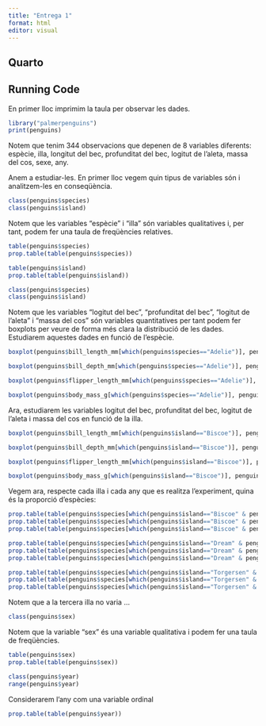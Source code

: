 ```yaml
---
title: "Entrega 1"
format: html
editor: visual
---
```


## Quarto

## Running Code

En primer lloc imprimim la taula per observar les dades.

```r
library("palmerpenguins")
print(penguins)
```

Notem que tenim 344 observacions que depenen de 8 variables diferents: espècie, illa, longitut del bec, profunditat del bec, logitut de l'aleta, massa del cos, sexe, any.

Anem a estudiar-les. En primer lloc vegem quin tipus de variables són i analitzem-les en conseqüència.

```r
class(penguins$species)
class(penguins$island)
```

Notem que les variables "espècie" i "illa" són variables qualitatives i, per tant, podem fer una taula de freqüències relatives.

```r
table(penguins$species)
prop.table(table(penguins$species))
```

```r
table(penguins$island)
prop.table(table(penguins$island))
```

```r
class(penguins$species)
class(penguins$island)
```

Notem que les variables "logitut del bec", "profunditat del bec", "logitut de l'aleta" i "massa del cos" són variables quantitatives per tant podem fer boxplots per veure de forma més clara la distribució de les dades. Estudiarem aquestes dades en funció de l'espècie.

```r
boxplot(penguins$bill_length_mm[which(penguins$species=="Adelie")], penguins$bill_length_mm[which(penguins$species=="Chinstrap")], penguins$bill_length_mm[which(penguins$species=="Gentoo")], names= c("Adelie", "Chinstrap","Gentoo"), xlab= "espècie", ylab= "longitut del bec(mm)")
```

```r
boxplot(penguins$bill_depth_mm[which(penguins$species=="Adelie")], penguins$bill_depth_mm[which(penguins$species=="Chinstrap")], penguins$bill_depth_mm[which(penguins$species=="Gentoo")], names= c("Adelie", "Chinstrap","Gentoo"), xlab= "espècie", ylab= "profunditat del bec(mm)")
```

```r
boxplot(penguins$flipper_length_mm[which(penguins$species=="Adelie")], penguins$flipper_length_mm[which(penguins$species=="Chinstrap")], penguins$flipper_length_mm[which(penguins$species=="Gentoo")], names= c("Adelie", "Chinstrap","Gentoo"), xlab= "espècie", ylab= "longitut de l'aleta(mm)")
```

```r
boxplot(penguins$body_mass_g[which(penguins$species=="Adelie")], penguins$body_mass_g[which(penguins$species=="Chinstrap")], penguins$body_mass_g[which(penguins$species=="Gentoo")], names= c("Adelie", "Chinstrap","Gentoo"), xlab= "espècie", ylab= "massa del cos(g)")
```

Ara, estudiarem les variables logitut del bec, profunditat del bec, logitut de l'aleta i massa del cos en funció de la illa.

```r
boxplot(penguins$bill_length_mm[which(penguins$island=="Biscoe")], penguins$bill_length_mm[which(penguins$island=="Dream")], penguins$bill_length_mm[which(penguins$island=="Torgersen")], names= c("Biscoe", "Dream ","Torgersen"), xlab= "Illa", ylab= "longitut del bec(mm)")
```

```r
boxplot(penguins$bill_depth_mm[which(penguins$island=="Biscoe")], penguins$bill_depth_mm[which(penguins$island=="Dream")], penguins$bill_depth_mm[which(penguins$island=="Torgersen")], names= c("Biscoe", "Dream ","Torgersen"), xlab= "Illa", ylab= "profunditat del bec(mm)")
```

```r
boxplot(penguins$flipper_length_mm[which(penguins$island=="Biscoe")], penguins$flipper_length_mm[which(penguins$island=="Dream")], penguins$flipper_length_mm[which(penguins$island=="Torgersen")], names= c("Biscoe", "Dream ","Torgersen"), xlab= "Illa", ylab= "Longitud de l'aleta (mm)")

```

```r
boxplot(penguins$body_mass_g[which(penguins$island=="Biscoe")], penguins$body_mass_g[which(penguins$island=="Dream")], penguins$body_mass_g[which(penguins$island=="Torgersen")], names= c("Biscoe", "Dream ","Torgersen"), xlab= "Illa", ylab= "Massa del cos (g)")
```

Vegem ara, respecte cada illa i cada any que es realitza l'experiment, quina és la proporció d'espècies:

```r
prop.table(table(penguins$species[which(penguins$island=="Biscoe" & penguins$year=="2007")]))
prop.table(table(penguins$species[which(penguins$island=="Biscoe" & penguins$year=="2008")]))
prop.table(table(penguins$species[which(penguins$island=="Biscoe" & penguins$year=="2009")]))

```

```r
prop.table(table(penguins$species[which(penguins$island=="Dream" & penguins$year=="2007")]))
prop.table(table(penguins$species[which(penguins$island=="Dream" & penguins$year=="2008")]))
prop.table(table(penguins$species[which(penguins$island=="Dream" & penguins$year=="2009")]))

```

```r
prop.table(table(penguins$species[which(penguins$island=="Torgersen" & penguins$year=="2007")]))
prop.table(table(penguins$species[which(penguins$island=="Torgersen" & penguins$year=="2008")]))
prop.table(table(penguins$species[which(penguins$island=="Torgersen" & penguins$year=="2009")]))

```

Notem que a la tercera illa no varia ...

```r
class(penguins$sex)
```

Notem que la variable "sex" és una variable qualitativa i podem fer una taula de freqüències.

```r
table(penguins$sex)
prop.table(table(penguins$sex))
```

```r
class(penguins$year)
range(penguins$year)
```

Considerarem l'any com una variable ordinal

```r
prop.table(table(penguins$year))
```
